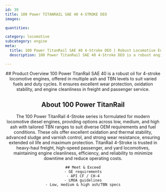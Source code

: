 ```yaml
---
id: 39
title: 100 Power TITANRAIL SAE 40 4-STROKE DEO
images:

quantities:

category: locomotive
subcategory: engine
meta:
  title: 100 Power TitanRail SAE 40 4-Stroke DEO | Robust Locomotive Engine Oil
  description: 100 Power TitanRail SAE 40 4-Stroke DEO is a robust engine oil designed for 4-stroke locomotive engines. Available in multiple ash and TBN levels to match varied fuels and duty cycles, it provides excellent wear protection, oxidation stability, and superior engine cleanliness for freight and passenger operations. Meets GE requirements, API CF / CH-4, and LMOA guidelines.

---
```


<Header>
    ## Product Overview
  100 Power TitanRail SAE 40 is a robust oil for 4-stroke locomotive
engines, offered in multiple ash and TBN levels to suit varied fuels
and duty cycles. It ensures excellent wear protection, oxidation
stability, and engine cleanliness in freight and passenger service.

## About 100 Power TitanRail
The 100 Power TitanRail 4-Stroke series is formulated for modern locomotive diesel engines,
providing options across low, medium, and high ash with tailored TBN ranges to suit diverse OEM
requirements and fuel conditions. These oils offer excellent oxidation and thermal stability,
advanced sludge and varnish control, and strong wear resistance, ensuring extended oil life and
maximum protection. TitanRail 4-Stroke is trusted in heavy-haul freight, high-speed passenger,
and yard locomotives, maintaining engine cleanliness, efficiency, and reliability to minimize
downtime and reduce operating costs.



    ## Meet & Exceed
    - GE requirements
    - API CF / CH-4
    - LMOA guidelines
    - Low, medium & high ash/TBN specs

</Header>

